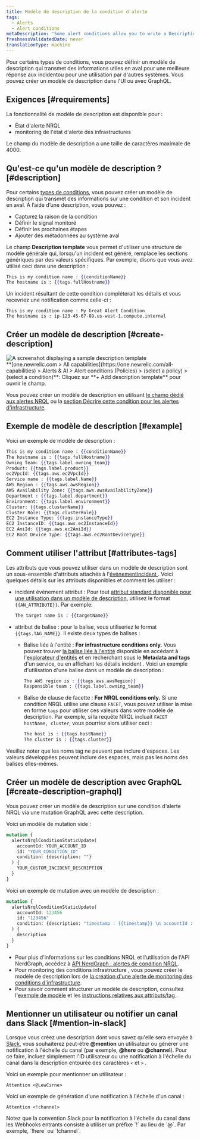 ```yaml
---
title: Modèle de description de la condition d'alerte
tags:
  - Alerts
  - Alert conditions
metaDescription: 'Some alert conditions allow you to write a Description, which adds context to your incidents and notifications.'
freshnessValidatedDate: never
translationType: machine
---
```


Pour certains types de conditions, vous pouvez définir un modèle de description qui transmet des informations utiles en aval pour une meilleure réponse aux incidentou pour une utilisation par d&apos;autres systèmes. Vous pouvez créer un modèle de description dans l&apos;UI ou avec GraphQL.

## Exigences [#requirements]

La fonctionnalité de modèle de description est disponible pour :

* État d&apos;alerte NRQL
* monitoring de l&apos;état d&apos;alerte des infrastructures

Le champ du modèle de description a une taille de caractères maximale de 4000.

## Qu&apos;est-ce qu&apos;un modèle de description ? [#description]

Pour certains [types de conditions](#requirements), vous pouvez créer un modèle de description qui transmet des informations sur une condition et son incident en aval. À l’aide d’une description, vous pouvez :

* Capturez la raison de la condition
* Définir le signal monitoré
* Définir les prochaines étapes
* Ajouter des métadonnées au système aval

Le champ <DNT>**Description template**</DNT> vous permet d&apos;utiliser une structure de modèle générale qui, lorsqu&apos;un incident est généré, remplace les sections génériques par des valeurs spécifiques. Par exemple, disons que vous avez utilisé ceci dans une description :

```handlebars
This is my condition name : {{conditionName}}
The hostname is : {{tags.fullHostname}}
```

Un incident résultant de cette condition compléterait les détails et vous recevriez une notification comme celle-ci :

```
This is my condition name : My Great Alert Condition
The hostname is : ip-123-45-67-89.us-west-1.compute.internal
```

## Créer un modèle de description [#create-description]

<img title="description template" alt="A screenshot displaying a sample description template" src="/images/alerts_screenshot-full_custom-incident-description-alerts.webp" />

<figcaption>
  <DNT>**[one.newrelic.com &gt; All capabilities](https://one.newrelic.com/all-capabilities) &gt; Alerts &amp; AI &gt; Alert conditions (Policies) &gt; (select a policy) &gt; (select a condition)**</DNT>: Cliquez sur <DNT>**+ Add description template**</DNT> pour ouvrir le champ.
</figcaption>

Vous pouvez créer un modèle de description en utilisant [le champ dédié aux alertes NRQL](/docs/alerts-applied-intelligence/new-relic-alerts/alert-conditions/create-nrql-alert-conditions/) ou la [section Décrire cette condition pour les alertes d&apos;infrastructure](/docs/infrastructure/new-relic-infrastructure/infrastructure-alert-conditions/infrastructure-alerts-add-edit-or-view-host-alert-information/).

## Exemple de modèle de description [#example]

Voici un exemple de modèle de description :

```handlebars
This is my condition name : {{conditionName}}
The hostname is : {{tags.fullHostname}}
Owning Team: {{tags.label.owning_team}}
Product: {{tags.label.product}}
ec2VpcId: {{tags.aws.ec2VpcId}}
Service name : {{tags.label.Name}}
AWS Region : {{tags.aws.awsRegion}}
AWS Availability Zone: {{tags.aws.awsAvailabilityZone}}
Department : {{tags.label.department}}
Environment: {{tags.label.environment}}
Cluster: {{tags.clusterName}}
Cluster Role: {{tags.clusterRole}}
EC2 Instance Type: {{tags.instanceType}}
EC2 InstanceID: {{tags.aws.ec2InstanceId}}
EC2 AmiId: {{tags.aws.ec2AmiId}}
EC2 Root Device Type: {{tags.aws.ec2RootDeviceType}}
```

## Comment utiliser l&apos;attribut [#attributes-tags]

Les attributs que vous pouvez utiliser dans un modèle de description sont un sous-ensemble d&apos;attributs attachés à l&apos;[événementincident ](/docs/alerts-applied-intelligence/new-relic-alerts/advanced-alerts/understand-technical-concepts/incident-event-attributes). Voici quelques détails sur les attributs disponibles et comment les utiliser :

* incident événement attribut : Pour tout [attribut standard disponible pour une utilisation dans un modèle de description](/docs/alerts-applied-intelligence/new-relic-alerts/advanced-alerts/understand-technical-concepts/incident-event-attributes), utilisez le format `{{AN_ATTRIBUTE}}`. Par exemple:

  ```handlebars
  The target name is : {{targetName}}
  ```

* attribut de balise : pour la balise, vous utiliseriez le format `{{tags.TAG_NAME}}`. Il existe deux types de balises :

  * Balise liée à l&apos;entité : <DNT>**For infrastructure conditions only.**</DNT> Vous pouvez trouver [la balise liée à l&apos;entité](/docs/new-relic-one/use-new-relic-one/core-concepts/tagging-use-tags-organize-group-what-you-monitor#) disponible en accédant à l&apos;[explorateur d&apos;entités](/docs/new-relic-one/use-new-relic-one/ui-data/new-relic-one-entity-explorer-view-performance-across-apps-services-hosts) et en recherchant sous le <DNT>**Metadata and tags**</DNT> d&apos;un service, ou en affichant les détails incident . Voici un exemple d&apos;utilisation d&apos;une balise dans un modèle de description :

    ```handlebars
    The AWS region is : {{tags.aws.awsRegion}}
    Responsible team : {{tags.label.owning_team}}
    ```

  * Balise de clause de facette : <DNT>**For NRQL conditions only.**</DNT> Si une condition NRQL utilise une clause `FACET`, vous pouvez utiliser la mise en forme `tags` pour utiliser ces valeurs dans votre modèle de description. Par exemple, si la requête NRQL incluait `FACET hostName, cluster`, vous pourriez alors utiliser ceci :

    ```handlebars
    The host is : {{tags.hostName}}
    The cluster is : {{tags.cluster}}
    ```

Veuillez noter que les noms tag ne peuvent pas inclure d&apos;espaces. Les valeurs développées peuvent inclure des espaces, mais pas les noms des balises elles-mêmes.

## Créer un modèle de description avec GraphQL [#create-description-graphql]

Vous pouvez créer un modèle de description sur une condition d&apos;alerte NRQL via une mutation GraphQL avec cette description.

Voici un modèle de mutation vide :

```graphql
mutation {
  alertsNrqlConditionStaticUpdate(
    accountId: YOUR_ACCOUNT_ID
    id: "YOUR_CONDITION_ID"
    condition: {description: ""}
  ) {
    YOUR_CUSTOM_INCIDENT_DESCRIPTION
  }
}
```

Voici un exemple de mutation avec un modèle de description :

```graphql
mutation {
  alertsNrqlConditionStaticUpdate(
    accountId: 123456
    id: "123456"
    condition: {description: "timestamp : {{timestamp}} \n accountId : {{accountId}} \n type : {{type}} \n event : {{event}} \n description : {{description}} \n policyId : {{policyId}} \n policyName: {{policyName}} \n conditionName : {{conditionName}} \n conditionId : {{conditionId}} \n product : {{product}} \n conditionType : {{conditionType}} \n RunbookUrl : {{runbookUrl}} \n nrqlQuery : {{nrqlQuery}} \n nrqlEventType : {{nrqlEventType}} \n targetID : {{targetId}} \n targetName : {{targetName}} \n commandLine : {{tags.commandLine}} \n entityGuid : {{tags.entityGuid}} \n entityName : {{tags.entityName}} \n fullHostname : {{tags.fullHostname}} \n instanceType : {{tags.instanceType}} \n processDisplayName : {{tags.processDisplayName}}"}
  ) {
    description
  }
}
```

* Pour plus d&apos;informations sur les conditions NRQL et l&apos;utilisation de l&apos;API NerdGraph, accédez à [API NerdGraph : alertes de condition NRQL](/docs/alerts/alerts-nerdgraph/nerdgraph-examples/nerdgraph-api-alerts-nrql-conditions).
* Pour monitoring des conditions infrastructure , vous pouvez créer le modèle de description lors de [la création d&apos;une alerte de monitoring des conditions d&apos;infrastructure](/docs/infrastructure/new-relic-infrastructure/infrastructure-alert-conditions/infrastructure-alerts-add-edit-or-view-host-alert-information).
* Pour savoir comment structurer un modèle de description, consultez l&apos;[exemple de modèle](#example) et les [instructions relatives aux attributs/tag ](#attributes-tags).

## Mentionner un utilisateur ou notifier un canal dans Slack [#mention-in-slack]

Lorsque vous créez une description dont vous savez qu&apos;elle sera envoyée à [Slack](/docs/alerts-applied-intelligence/new-relic-alerts/alert-notifications/notification-channels-control-where-send-alerts#slack), vous souhaiterez peut-être <DNT>**@mention**</DNT> un utilisateur ou générer une notification à l&apos;échelle du canal (par exemple, <DNT>**@here**</DNT> ou <DNT>**@channel**</DNT>). Pour ce faire, incluez simplement l&apos;ID utilisateur ou une notification à l&apos;échelle du canal dans la description entourée des caractères `<` et `>` .

Voici un exemple pour mentionner un utilisateur :

```
Attention <@LewCirne>
```

Voici un exemple de génération d&apos;une notification à l&apos;échelle d&apos;un canal :

```
Attention <!channel>
```

<Callout variant="important">
  Notez que la convention Slack pour la notification à l&apos;échelle du canal dans les Webhooks entrants consiste à utiliser un préfixe `!` au lieu de `@`. Par exemple, `!here` ou `!channel`.
</Callout>